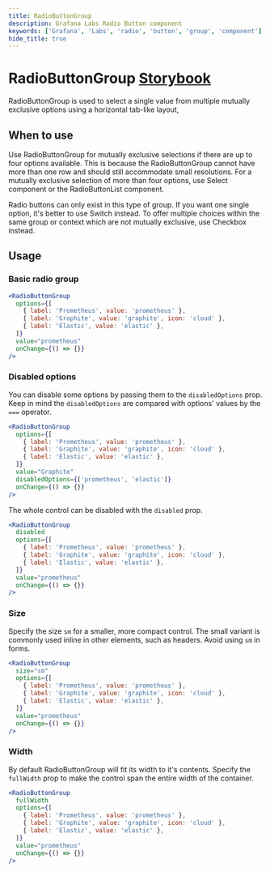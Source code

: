 ```yaml
---
title: RadioButtonGroup
description: Grafana Labs Radio Button component
keywords: ['Grafana', 'Labs', 'radio', 'button', 'group', 'component']
hide_title: true
---
```



# RadioButtonGroup <Badge text='ready' color='green'></Badge> <a href='https://developers.grafana.com/ui/latest/index.html?path=/story/forms-radiobuttongroup--radio-buttons' target='_blank' className='header-links'>Storybook <Icon name="external-link-alt"/> </a>

RadioButtonGroup is used to select a single value from multiple mutually exclusive options using a horizontal tab-like layout,

## When to use

Use RadioButtonGroup for mutually exclusive selections if there are up to four options available. This is because the RadioButtonGroup cannot have more than one row and should still accommodate small resolutions. For a mutually exclusive selection of more than four options, use Select component or the RadioButtonList component.

Radio buttons can only exist in this type of group. If you want one single option, it's better to use Switch instead. To offer multiple choices within the same group or context which are not mutually exclusive, use Checkbox instead.

## Usage

### Basic radio group

```jsx
<RadioButtonGroup
  options={[
    { label: 'Prometheus', value: 'prometheus' },
    { label: 'Graphite', value: 'graphite', icon: 'cloud' },
    { label: 'Elastic', value: 'elastic' },
  ]}
  value="prometheus"
  onChange={() => {}}
/>
```

### Disabled options

You can disable some options by passing them to the `disabledOptions` prop.
Keep in mind the `disabledOptions` are compared with options' values by the `===` operator.

```jsx
<RadioButtonGroup
  options={[
    { label: 'Prometheus', value: 'prometheus' },
    { label: 'Graphite', value: 'graphite', icon: 'cloud' },
    { label: 'Elastic', value: 'elastic' },
  ]}
  value="Graphite"
  disabledOptions={['prometheus', 'elastic']}
  onChange={() => {}}
/>
```

The whole control can be disabled with the `disabled` prop.

```jsx
<RadioButtonGroup
  disabled
  options={[
    { label: 'Prometheus', value: 'prometheus' },
    { label: 'Graphite', value: 'graphite', icon: 'cloud' },
    { label: 'Elastic', value: 'elastic' },
  ]}
  value="prometheus"
  onChange={() => {}}
/>
```

### Size

Specify the size `sm` for a smaller, more compact control. The small variant is commonly used inline in other elements, such as headers. Avoid using `sm` in forms.

```jsx
<RadioButtonGroup
  size="sm"
  options={[
    { label: 'Prometheus', value: 'prometheus' },
    { label: 'Graphite', value: 'graphite', icon: 'cloud' },
    { label: 'Elastic', value: 'elastic' },
  ]}
  value="prometheus"
  onChange={() => {}}
/>
```

### Width

By default RadioButtonGroup will fit its width to it's contents. Specify the `fullWidth` prop to make the control span the entire width of the container.

```jsx
<RadioButtonGroup
  fullWidth
  options={[
    { label: 'Prometheus', value: 'prometheus' },
    { label: 'Graphite', value: 'graphite', icon: 'cloud' },
    { label: 'Elastic', value: 'elastic' },
  ]}
  value="prometheus"
  onChange={() => {}}
/>
```
